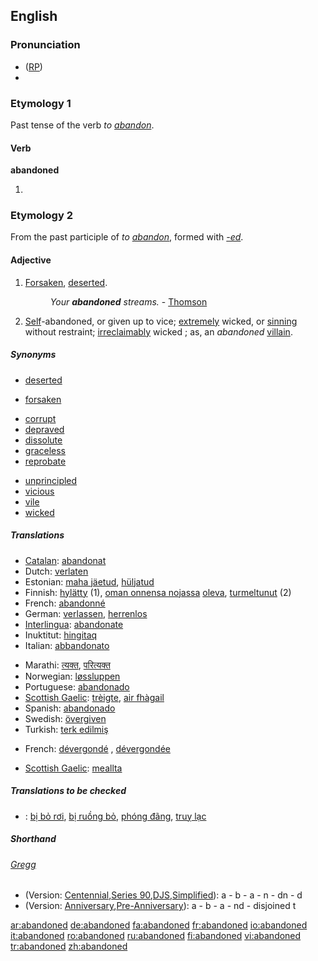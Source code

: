 ==English==

===Pronunciation===
*([[RP]]) {{IPA|/əˈbændənd/}}
*{{audio|en-us-abandoned.ogg|Audio (US)}}

===Etymology 1===
Past tense of the verb ''to [[abandon]]''.

====Verb====
'''abandoned'''

# {{past of|[[abandon]]}}

===Etymology 2===
From the past participle of ''to [[abandon]]'', formed with ''[[-ed]]''.

====Adjective====
{{en-adj}}

# [[forsaken|Forsaken]], [[deserted]].
#:''Your '''abandoned''' streams.'' - [[Thomson]]
# [[self|Self]]-abandoned, or given up to vice; [[extremely]] wicked, or [[sinning]] without restraint; [[irreclaimably]] wicked ; as, an ''abandoned'' [[villain]].

=====Synonyms=====
{{rel-top|forsaken, deserted}}
*[[deserted]]
{{rel-mid}}
*[[forsaken]]
{{rel-bottom}}

{{rel-top|self-abandoned, wicked, given up to vice etc.}}
*[[corrupt]]
*[[depraved]]
*[[dissolute]]
*[[graceless]]
*[[reprobate]]
{{rel-mid}}
*[[unprincipled]]
*[[vicious]]
*[[vile]]
*[[wicked]]
{{rel-bottom}}

=====Translations=====
{{trans-top|forsaken, deserted}}
*[[Catalan]]: [[abandonat]]
*Dutch: [[verlaten]]
*Estonian: [[maha jäetud]], [[hüljatud]]
*Finnish: [[hylätty]] (1), [[oman onnensa nojassa]] [[olla#Finnish|oleva]], [[turmeltunut]] (2)
*French: [[abandonné]]
*German: [[verlassen]], [[herrenlos]]
*[[Interlingua]]: [[abandonate]]
*Inuktitut: [[hingitaq]]
*Italian: [[abbandonato]]
{{trans-mid}}
*Marathi: [[त्यक्त]], [[परित्यक्त]]
*Norwegian: [[løssluppen]]
*Portuguese: [[abandonado]]
*[[Scottish Gaelic]]: [[trèigte]], [[fàg|air fhàgail]]
*Spanish: [[abandonado]]
*Swedish: [[övergiven]]
*Turkish: [[terk edilmiş]]
{{trans-bottom}}

{{trans-top|wicked, self-abandoned, given to sin}}
*French: [[dévergondé]] {{m}}, [[dévergondée]] {{f}}
{{trans-mid}}
*[[Scottish Gaelic]]: [[meallta]]
{{trans-bottom}}

=====Translations to be checked=====
{{checktrans}}
*{{ttbc|Vietnamese}}: [[bị bỏ rơi]], [[bị ruồng bỏ]], [[phóng đãng]], [[truỵ lạc]]

=====Shorthand=====

======[http://en.wikipedia.org/wiki/Gregg_Shorthand Gregg]======
{{rfc-header|[http://en.wikipedia.org/wiki/Gregg_Shorthand Gregg]}}
* (Version: [http://en.wikipedia.org/wiki/Gregg_Shorthand#Centennial_Gregg_Shorthand Centennial],[http://en.wikipedia.org/wiki/Gregg_Shorthand#Series_90_Gregg_Shorthand Series 90],[http://en.wikipedia.org/wiki/Gregg_Shorthand#Diamond_Jubilee_Gregg_Shorthand  DJS],[http://en.wikipedia.org/wiki/Gregg_Shorthand#Simplified_Gregg_Shorthand Simplified]): a - b - a - n - dn - d
* (Version: [http://en.wikipedia.org/wiki/Gregg_Shorthand#Anniversary_Gregg_Shorthand Anniversary],[http://en.wikipedia.org/wiki/Gregg_Shorthand#Pre-Anniversary_Gregg_Shorthand Pre-Anniversary]): a - b - a - nd - disjoined t

[[ar:abandoned]]
[[de:abandoned]]
[[fa:abandoned]]
[[fr:abandoned]]
[[io:abandoned]]
[[it:abandoned]]
[[ro:abandoned]]
[[ru:abandoned]]
[[fi:abandoned]]
[[vi:abandoned]]
[[tr:abandoned]]
[[zh:abandoned]]